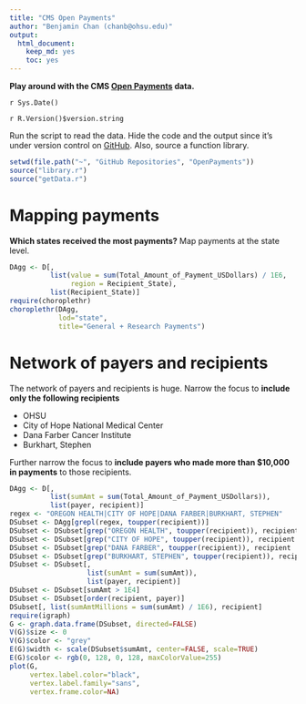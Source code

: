 ```yaml
---
title: "CMS Open Payments"
author: "Benjamin Chan (chanb@ohsu.edu)"
output:
  html_document:
    keep_md: yes
    toc: yes
---
```

  
**Play around with the CMS [Open Payments](http://www.cms.gov/OpenPayments) data.**
  
`r Sys.Date()`

`r R.Version()$version.string`


Run the script to read the data.
Hide the code and the output since it's under version control on [GitHub](https://github.com/benjamin-chan/OpenPayments).
Also, source a function library.

```r
setwd(file.path("~", "GitHub Repositories", "OpenPayments"))
source("library.r")
source("getData.r")
```


# Mapping payments

**Which states received the most payments?**
Map payments at the state level.

```r
DAgg <- D[,
          list(value = sum(Total_Amount_of_Payment_USDollars) / 1E6,
               region = Recipient_State),
          list(Recipient_State)]
require(choroplethr)
choroplethr(DAgg, 
            lod="state", 
            title="General + Research Payments")
```


# Network of payers and recipients

The network of payers and recipients is huge.
Narrow the focus to **include only the following recipients**

* OHSU
* City of Hope National Medical Center
* Dana Farber Cancer Institute
* Burkhart, Stephen

Further narrow the focus to **include payers who made more than $10,000 in payments** to those recipients.

```r
DAgg <- D[,
          list(sumAmt = sum(Total_Amount_of_Payment_USDollars)),
          list(payer, recipient)]
regex <- "OREGON HEALTH|CITY OF HOPE|DANA FARBER|BURKHART, STEPHEN"
DSubset <- DAgg[grepl(regex, toupper(recipient))]
DSubset <- DSubset[grep("OREGON HEALTH", toupper(recipient)), recipient := "OHSU"]
DSubset <- DSubset[grep("CITY OF HOPE", toupper(recipient)), recipient := "City of Hope"]
DSubset <- DSubset[grep("DANA FARBER", toupper(recipient)), recipient := "Dana Farber"]
DSubset <- DSubset[grep("BURKHART, STEPHEN", toupper(recipient)), recipient := "Burkhart, Stephen"]
DSubset <- DSubset[,
                   list(sumAmt = sum(sumAmt)),
                   list(payer, recipient)]
DSubset <- DSubset[sumAmt > 1E4]
DSubset <- DSubset[order(recipient, payer)]
DSubset[, list(sumAmtMillions = sum(sumAmt) / 1E6), recipient]
require(igraph)
G <- graph.data.frame(DSubset, directed=FALSE)
V(G)$size <- 0
V(G)$color <- "grey"
E(G)$width <- scale(DSubset$sumAmt, center=FALSE, scale=TRUE)
E(G)$color <- rgb(0, 128, 0, 128, maxColorValue=255)
plot(G,
     vertex.label.color="black",
     vertex.label.family="sans",
     vertex.frame.color=NA)
```